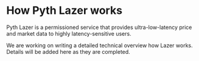 # How Pyth Lazer works

Pyth Lazer is a permissioned service that provides ultra-low-latency price and market data to highly latency-sensitive users.

We are working on writing a detailed technical overview how Lazer works. Details will be added here as they are completed.
